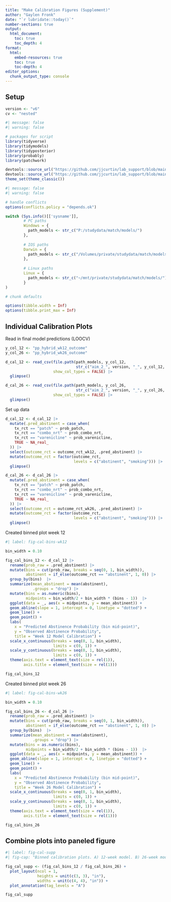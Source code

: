 ```yaml
---
title: "Make Calibration Figures (Supplement)"
author: "Gaylen Fronk"
date: "`r lubridate::today()`"
number-sections: true
output: 
  html_document:
    toc: true 
    toc_depth: 4
format:
  html:
    embed-resources: true
    toc: true
    toc-depth: 4
editor_options: 
  chunk_output_type: console
---
```


## Setup

```r
version <- "v6"
cv <- "nested"
```

```r
#| message: false
#| warning: false

# packages for script
library(tidyverse)
library(tidymodels)
library(tidyposterior)
library(probably)
library(patchwork)

devtools::source_url("https://github.com/jjcurtin/lab_support/blob/main/fun_eda.R?raw=true")
devtools::source_url("https://github.com/jjcurtin/lab_support/blob/main/chtc/static_files/fun_chtc.R?raw=true")
theme_set(theme_classic()) 
```

```r
#| message: false
#| warning: false

# handle conflicts
options(conflicts.policy = "depends.ok")
```

```r
switch (Sys.info()[['sysname']],
        # PC paths
        Windows = {
          path_models <- str_c("P:/studydata/match/models/")
        },
        
        # IOS paths
        Darwin = {
          path_models <- str_c("/Volumes/private/studydata/match/models/")
        },
        
        # Linux paths
        Linux = {
          path_models <- str_c("~/mnt/private/studydata/match/models/")
        }
)
```

```r

# chunk defaults

options(tibble.width = Inf)
options(tibble.print_max = Inf)
```

## Individual Calibration Plots

Read in final model predictions (LOOCV)
```r
y_col_12 <- "pp_hybrid_wk12_outcome"
y_col_26 <- "pp_hybrid_wk26_outcome"

d_cal_12 <- read_csv(file.path(path_models, y_col_12,
                               str_c("aim_2_", version, "_", y_col_12, ".csv")),
                     show_col_types = FALSE) |> 
  glimpse()

d_cal_26 <- read_csv(file.path(path_models, y_col_26,
                               str_c("aim_2_", version, "_", y_col_26, ".csv")),
                     show_col_types = FALSE) |> 
  glimpse()

```

Set up data
```r
d_cal_12 <- d_cal_12 |> 
  mutate(.pred_abstinent = case_when(
    tx_rct == "patch" ~ prob_patch,
    tx_rct == "combo_nrt" ~ prob_combo_nrt,
    tx_rct == "varenicline" ~ prob_varenicline,
    TRUE ~ NA_real_
  )) |> 
  select(outcome_rct = outcome_rct_wk12, .pred_abstinent) |> 
  mutate(outcome_rct = factor(outcome_rct,
                              levels = c("abstinent", "smoking"))) |> 
  glimpse()

d_cal_26 <- d_cal_26 |> 
  mutate(.pred_abstinent = case_when(
    tx_rct == "patch" ~ prob_patch,
    tx_rct == "combo_nrt" ~ prob_combo_nrt,
    tx_rct == "varenicline" ~ prob_varenicline,
    TRUE ~ NA_real_
  )) |> 
  select(outcome_rct = outcome_rct_wk26, .pred_abstinent) |> 
  mutate(outcome_rct = factor(outcome_rct,
                              levels = c("abstinent", "smoking"))) |> 
  glimpse()
```

Created binned plot week 12
```r
#| label: fig-cal-bins-wk12

bin_width = 0.10

fig_cal_bins_12 <- d_cal_12 |> 
  rename(prob_raw = .pred_abstinent) |> 
  mutate(bins = cut(prob_raw, breaks = seq(0, 1, bin_width)),
         abstinent = if_else(outcome_rct == "abstinent", 1, 0)) |> 
  group_by(bins)  |> 
  summarize(mean_abstinent = mean(abstinent),
            .groups = "drop") |>
  mutate(bins = as.numeric(bins),
         midpoints = bin_width/2 + bin_width * (bins - 1))  |> 
  ggplot(data = _, aes(x = midpoints, y = mean_abstinent)) +
  geom_abline(slope = 1, intercept = 0, linetype = "dotted") +
  geom_line() +
  geom_point() +
  labs(
    x = "Predicted Abstinence Probability (bin mid-point)",
    y = "Observed Abstinence Probability",
    title = "Week 12 Model Calibration") +
  scale_x_continuous(breaks = seq(0, 1, bin_width),
                     limits = c(0, 1)) +
  scale_y_continuous(breaks = seq(0, 1, bin_width),
                     limits = c(0, 1)) +
  theme(axis.text = element_text(size = rel(1)),
        axis.title = element_text(size = rel(1)))

fig_cal_bins_12
```

Created binned plot week 26
```r
#| label: fig-cal-bins-wk26

bin_width = 0.10

fig_cal_bins_26 <- d_cal_26 |> 
  rename(prob_raw = .pred_abstinent) |> 
  mutate(bins = cut(prob_raw, breaks = seq(0, 1, bin_width)),
         abstinent = if_else(outcome_rct == "abstinent", 1, 0)) |> 
  group_by(bins)  |> 
  summarize(mean_abstinent = mean(abstinent),
            .groups = "drop") |>
  mutate(bins = as.numeric(bins),
         midpoints = bin_width/2 + bin_width * (bins - 1))  |> 
  ggplot(data = _, aes(x = midpoints, y = mean_abstinent)) +
  geom_abline(slope = 1, intercept = 0, linetype = "dotted") +
  geom_line() +
  geom_point() +
  labs(
    x = "Predicted Abstinence Probability (bin mid-point)",
    y = "Observed Abstinence Probability",
    title = "Week 26 Model Calibration") +
  scale_x_continuous(breaks = seq(0, 1, bin_width),
                     limits = c(0, 1)) +
  scale_y_continuous(breaks = seq(0, 1, bin_width),
                     limits = c(0, 1)) +
  theme(axis.text = element_text(size = rel(1)),
        axis.title = element_text(size = rel(1)))

fig_cal_bins_26
```

## Combine plots into paneled figure

```r
#| label: fig-cal-supp
#| fig-cap: "Binned calibration plots. A) 12-week model. B) 26-week model"

fig_cal_supp <- (fig_cal_bins_12 / fig_cal_bins_26) +
  plot_layout(ncol = 1,
              heights = unit(c(3, 3), "in"),
              widths = unit(c(4, 4), "in")) +
  plot_annotation(tag_levels = "A")

fig_cal_supp
```

